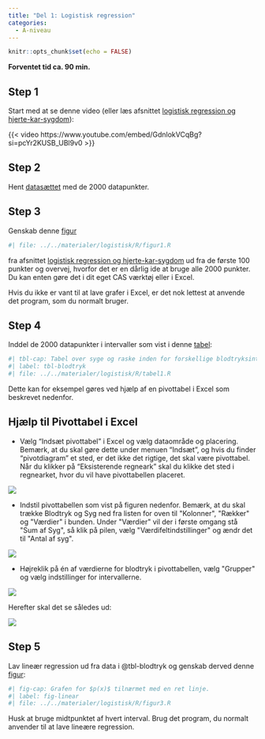 ```yaml
---
title: "Del 1: Logistisk regression"
categories:
  - A-niveau
---
```



```r
knitr::opts_chunk$set(echo = FALSE)
```

**Forventet tid ca. 90 min.**

## Step 1
Start med at se denne video (eller læs afsnittet [logistisk regression og hjerte-kar-sygdom](../../materialer/logistisk/log-reg.qmd#logistisk-regression-og-hjerte-kar-sygdom)):

{{< video https://www.youtube.com/embed/GdnlokVCqBg?si=pcYr2KUSB_UBl9v0 >}}

## Step 2
Hent [datasættet](../../materialer/logistisk/data/blodtryk.xlsx) med de 2000 datapunkter.

## Step 3
Genskab denne [figur](../../materialer/logistisk/log-reg.qmd#fig-data)
  
```r
#| file: ../../materialer/logistisk/R/figur1.R
```
  
fra afsnittet [logistisk regression og hjerte-kar-sygdom](../../materialer/logistisk/log-reg.qmd#logistisk-regression-og-hjerte-kar-sygdom) ud fra de første 100 punkter og overvej, hvorfor det er en dårlig ide at bruge alle 2000 punkter. Du kan enten gøre det i dit eget CAS værktøj eller i Excel. 
  
Hvis du ikke er vant til at lave grafer i Excel, er det nok lettest at anvende det program, som du normalt bruger.
  
## Step 4

Inddel de 2000 datapunkter i intervaller som vist i denne [tabel](../../materialer/logistisk/log-reg.qmd#tbl-blodtryk):
  
```r
#| tbl-cap: Tabel over syge og raske inden for forskellige blodtryksintervaller.
#| label: tbl-blodtryk
#| file: ../../materialer/logistisk/R/tabel1.R
```

Dette kan for eksempel gøres ved hjælp af en pivottabel i Excel som beskrevet nedenfor.


::: {.callout-tip collapse="true" appearance="minimal"}

## Hjælp til Pivottabel i Excel

* Vælg "Indsæt pivottabel" i Excel og vælg dataområde og placering. Bemærk, at du skal gøre dette under menuen "Indsæt", og hvis du finder "pivotdiagram" et sted, er det ikke det rigtige, det skal være pivottabel. Når du klikker på "Eksisterende regneark" skal du klikke det sted i regnearket, hvor du vil have pivottabellen placeret.

![](../logistiskregression_filer/pivottabel1.png)

* Indstil pivottabellen som vist på figuren nedenfor. Bemærk, at du skal trække Blodtryk og Syg ned fra listen for oven til \"Kolonner\", \"Rækker\" og \"Værdier\" i bunden. Under \"Værdier\" vil der i første omgang stå \"Sum af Syg\", så klik på pilen, vælg \"Værdifeltindstillinger\" og ændr det til \"Antal af syg\".

![](../logistiskregression_filer/pivottabel2.png)

* Højreklik på én af værdierne for blodtryk i pivottabellen, vælg \"Grupper\" og vælg indstillinger for intervallerne.

![](../logistiskregression_filer/pivottabel3.png)

Herefter skal det se således ud:

![](../logistiskregression_filer/pivottabel4.png)

:::

## Step 5

Lav lineær regression ud fra data i @tbl-blodtryk og genskab derved denne [figur](../../materialer/logistisk/log-reg.qmd#fig-linear):
  
```r
#| fig-cap: Grafen for $p(x)$ tilnærmet med en ret linje.
#| label: fig-linear
#| file: ../../materialer/logistisk/R/figur3.R
```
  
Husk at bruge midtpunktet af hvert interval. Brug det program, du normalt anvender til at lave lineære regression.

